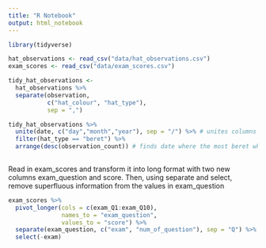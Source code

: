 ```yaml
---
title: "R Notebook"
output: html_notebook
---
```


```r
library(tidyverse)
```

```r
hat_observations <- read_csv("data/hat_observations.csv")
exam_scores <- read_csv("data/exam_scores.csv")
```

```r
tidy_hat_observations <-
  hat_observations %>%
  separate(observation,
           c("hat_colour", "hat_type"),
           sep = ",")
```

```r
tidy_hat_observations %>% 
  unite(date, c("day","month","year"), sep = "/") %>% # unites columns
  filter(hat_type == "beret") %>% 
  arrange(desc(observation_count)) # finds date where the most beret where observed
  
```
Read in exam_scores and transform it into long format with two new columns exam_question and score. Then, using separate and select, remove superfluous information from the values in exam_question
```r
exam_scores %>% 
  pivot_longer(cols = c(exam_Q1:exam_Q10),
               names_to = "exam_question",
               values_to = "score") %>% 
  separate(exam_question, c("exam", "num_of_question"), sep = "Q") %>% 
  select(-exam)


```

